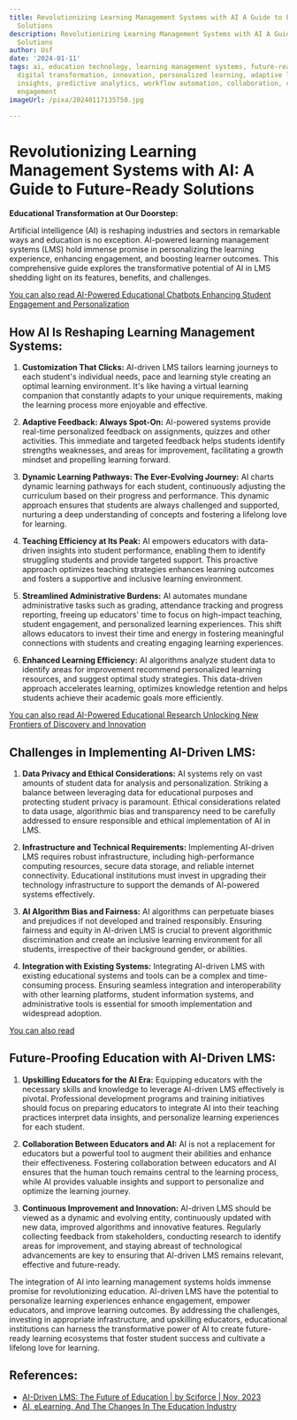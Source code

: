 ```yaml
---
title: Revolutionizing Learning Management Systems with AI A Guide to Future-Ready
  Solutions
description: Revolutionizing Learning Management Systems with AI A Guide to Future-Ready
  Solutions
author: Usf
date: '2024-01-11'
tags: ai, education technology, learning management systems, future-ready solutions,
  digital transformation, innovation, personalized learning, adaptive learning, data-driven
  insights, predictive analytics, workflow automation, collaboration, communication,
  engagement
imageUrl: /pixa/20240117135750.jpg

---
```

# Revolutionizing  Learning Management Systems with AI: A Guide to Future-Ready Solutions

**Educational Transformation at Our Doorstep:** 

Artificial intelligence (AI) is reshaping industries and sectors in remarkable ways and education is no exception. AI-powered  learning management systems (LMS) hold immense promise in personalizing the learning experience, enhancing engagement, and boosting learner outcomes. This comprehensive  guide explores the transformative potential of AI in LMS shedding light on its features, benefits, and challenges.

[You can also read AI-Powered Educational Chatbots Enhancing Student Engagement and Personalization](AI-Powered%20Educational%20Chatbots%20Enhancing%20Student%20Engagement%20and%20Personalization)


## How AI Is Reshaping Learning Management Systems:

1. **Customization That Clicks:** AI-driven LMS tailors learning journeys to each student's individual needs, pace and learning style creating an optimal learning environment. It's like having a virtual learning companion that constantly adapts  to your unique requirements, making the learning process more enjoyable and  effective.

2. **Adaptive Feedback: Always Spot-On:** AI-powered systems provide real-time personalized feedback on assignments,  quizzes and  other activities. This  immediate  and targeted feedback helps students identify strengths weaknesses, and areas for improvement, facilitating a growth mindset and propelling learning forward.

3. **Dynamic Learning Pathways:  The Ever-Evolving Journey:** AI charts dynamic learning pathways for each student, continuously adjusting the curriculum based  on their progress and  performance. This dynamic approach ensures that students  are always challenged and supported, nurturing a  deep understanding of concepts and fostering a lifelong love for learning.

4.  **Teaching Efficiency at Its Peak:** AI empowers educators with data-driven insights into student performance, enabling  them  to  identify struggling students and  provide targeted support. This  proactive approach optimizes teaching strategies enhances learning outcomes and fosters a supportive and inclusive learning environment.

5.  **Streamlined Administrative Burdens:** AI automates mundane administrative tasks such as grading, attendance tracking  and progress  reporting, freeing  up educators' time to focus on high-impact teaching,  student engagement, and personalized learning experiences. This shift allows educators to invest  their time  and energy in fostering meaningful connections with students and creating engaging learning experiences.

6. **Enhanced Learning Efficiency:**  AI  algorithms analyze student data to identify areas for improvement recommend personalized learning resources, and suggest optimal study strategies. This data-driven approach accelerates learning, optimizes knowledge retention and helps students achieve their academic goals more efficiently.

[You can also read AI-Powered Educational  Research Unlocking New Frontiers  of Discovery and Innovation](AI-Powered%20Educational%20Research%20Unlocking%20New%20Frontiers%20of%20Discovery%20and%20Innovation)


## Challenges in Implementing AI-Driven LMS:

1. **Data Privacy and Ethical Considerations:** AI systems rely on vast amounts of student data  for analysis and personalization. Striking a balance  between leveraging data for educational  purposes and protecting student privacy is  paramount. Ethical considerations related to data usage,  algorithmic bias and transparency need to be carefully addressed to ensure responsible and ethical implementation  of  AI in LMS.

2. **Infrastructure and Technical Requirements:** Implementing AI-driven LMS requires robust infrastructure, including high-performance computing resources, secure data  storage, and reliable internet connectivity.  Educational institutions must invest in upgrading their technology infrastructure to support the demands of AI-powered systems effectively.

3. **AI Algorithm Bias and Fairness:** AI algorithms can perpetuate biases and prejudices if  not developed  and trained responsibly. Ensuring fairness and equity in AI-driven LMS is crucial to prevent algorithmic discrimination and create an inclusive learning environment for all students, irrespective of their background gender, or abilities.

4.  **Integration with Existing Systems:** Integrating  AI-driven LMS with existing educational systems and tools can be  a complex and time-consuming process. Ensuring seamless integration and interoperability with  other learning platforms, student  information systems, and administrative tools is  essential for smooth implementation and widespread adoption.

[You can  also read ]()


##  Future-Proofing Education with AI-Driven LMS:

1.  **Upskilling  Educators for the  AI Era:**  Equipping educators with the necessary skills and knowledge to leverage AI-driven  LMS effectively  is pivotal. Professional development programs and training initiatives should focus on preparing educators  to integrate  AI into their  teaching practices interpret data  insights, and  personalize learning experiences for each student.

2. **Collaboration  Between Educators and  AI:** AI is not a replacement for educators but a powerful tool  to  augment their abilities and  enhance their effectiveness. Fostering collaboration between educators and AI ensures that the human  touch remains central to the  learning process, while AI provides valuable insights and support to personalize and optimize the learning journey.

3. **Continuous Improvement and Innovation:** AI-driven LMS should be  viewed as a  dynamic and  evolving  entity, continuously updated with new data, improved algorithms and innovative  features. Regularly collecting  feedback from stakeholders, conducting research to identify areas for improvement, and staying abreast of technological advancements are key to ensuring that AI-driven LMS remains relevant, effective and future-ready.

The integration of AI into learning management systems  holds immense promise for revolutionizing education. AI-driven LMS have the potential to  personalize learning experiences enhance engagement, empower educators, and improve learning outcomes. By addressing the challenges, investing in appropriate infrastructure,  and upskilling educators, educational institutions can harness the transformative power of AI to create future-ready learning ecosystems that foster student success and  cultivate a lifelong love for learning.

## References:
- [AI-Driven LMS: The Future of Education | by Sciforce | Nov, 2023](https://sciforce.medium.com/ai-driven-lms-the-future-of-education-00faa3c1939d)
- [AI, eLearning, And The Changes In The Education Industry](https://elearningindustry.com/how-the-emergence-of-artificial-intelligence-ai-will-affect-the-elearning-industry)
